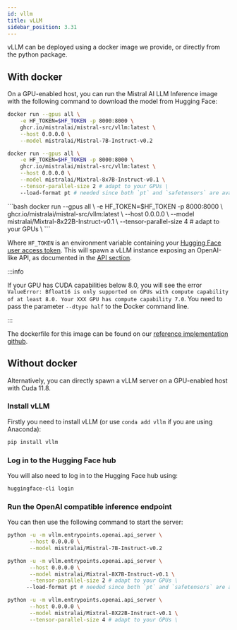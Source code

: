 ```yaml
---
id: vllm
title: vLLM
sidebar_position: 3.31
---
```



vLLM can be deployed using a docker image we provide, or directly from the python package.

## With docker

On a GPU-enabled host, you can run the Mistral AI LLM Inference image with the following command to download the model from Hugging Face:
<Tabs>
  <TabItem value="mistral7b" label="Mistral-7B" default>

```bash
docker run --gpus all \
    -e HF_TOKEN=$HF_TOKEN -p 8000:8000 \
    ghcr.io/mistralai/mistral-src/vllm:latest \
    --host 0.0.0.0 \
    --model mistralai/Mistral-7B-Instruct-v0.2
```

  </TabItem>
  <TabItem value="mixtral8x7b" label="Mixtral-8X7B">

```bash
docker run --gpus all \
    -e HF_TOKEN=$HF_TOKEN -p 8000:8000 \
    ghcr.io/mistralai/mistral-src/vllm:latest \
    --host 0.0.0.0 \
    --model mistralai/Mixtral-8x7B-Instruct-v0.1 \
    --tensor-parallel-size 2 # adapt to your GPUs \
    --load-format pt # needed since both `pt` and `safetensors` are available
```
  </TabItem>
  <TabItem value="mixtral8x22b" label="Mixtral-8X22B">
    ```bash
    docker run --gpus all \
        -e HF_TOKEN=$HF_TOKEN -p 8000:8000 \
        ghcr.io/mistralai/mistral-src/vllm:latest \
        --host 0.0.0.0 \
        --model mistralai/Mixtral-8x22B-Instruct-v0.1 \
        --tensor-parallel-size 4 # adapt to your GPUs \
    ```
  </TabItem>
</Tabs>

Where `HF_TOKEN` is an environment variable containing your [Hugging Face user access token](https://huggingface.co/docs/hub/security-tokens).
This will spawn a vLLM instance exposing an OpenAI-like API, as documented in the [API section](/api).

:::info

If your GPU has CUDA capabilities below 8.0, you will see the error `ValueError: Bfloat16 is only supported on GPUs with compute capability of at least 8.0. Your XXX GPU has compute capability 7.0`. You need to pass the parameter `--dtype half` to the Docker command line.

:::

The dockerfile for this image can be found on our [reference implementation github](https://github.com/mistralai/mistral-src/blob/main/deploy/Dockerfile).

## Without docker

Alternatively, you can directly spawn a vLLM server on a GPU-enabled host with Cuda 11.8.

### Install vLLM

Firstly you need to install vLLM (or use `conda add vllm` if you are using Anaconda):

```bash
pip install vllm
```

### Log in to the Hugging Face hub

You will also need to log in to the Hugging Face hub using: 

```bash
huggingface-cli login
```

### Run the OpenAI compatible inference endpoint

You can then use the following command to start the server:
<Tabs>
  <TabItem value="mistral7b" label="Mistral-7B" default>

```bash
python -u -m vllm.entrypoints.openai.api_server \
       --host 0.0.0.0 \
       --model mistralai/Mistral-7B-Instruct-v0.2
```
  </TabItem>
  <TabItem value="mixtral8x7b" label="Mixtral-8X7B">

```bash
python -u -m vllm.entrypoints.openai.api_server \
       --host 0.0.0.0 \
       --model mistralai/Mixtral-8X7B-Instruct-v0.1 \
       --tensor-parallel-size 2 # adapt to your GPUs \
      --load-format pt # needed since both `pt` and `safetensors` are available
```

  </TabItem>
  <TabItem value="mixtral8x22b" label="Mixtral-8X22B">


```bash
python -u -m vllm.entrypoints.openai.api_server \
       --host 0.0.0.0 \
       --model mistralai/Mixtral-8X22B-Instruct-v0.1 \
       --tensor-parallel-size 4 # adapt to your GPUs \
```

  </TabItem>
</Tabs>
